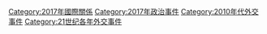 [[Category:2017年國際關係|Category:2017年國際關係]]
[[Category:2017年政治事件|Category:2017年政治事件]]
[[Category:2010年代外交事件|Category:2010年代外交事件]]
[[Category:21世纪各年外交事件|Category:21世纪各年外交事件]]